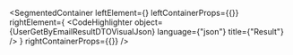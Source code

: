 
<SegmentedContainer
  leftElement={<UserGetByEmailResultDTODesc />}
  leftContainerProps={{}}
  rightElement={
    <CodeHighlighter
      object={UserGetByEmailResultDTOVisualJson}
      language={"json"}
      title={"Result"}
    />
  }
  rightContainerProps={{}}
/>
